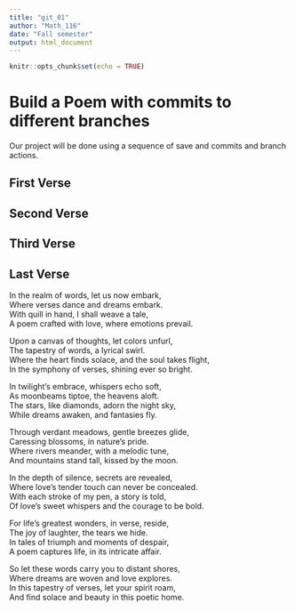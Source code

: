 ```yaml
---
title: "git_01"
author: "Math_116"
date: "Fall semester"
output: html_document
---
```


```r
knitr::opts_chunk$set(echo = TRUE)
```
# Build a Poem with commits to different branches
Our project will be done using a sequence of save and commits and branch actions.
<!-- Do not modify or change any text in "!--" bracketed areas such as this --- these are instructions to
you, if you change any of this the git program will notice it and compromise your git merging strategy !-->

## First Verse 
<!--Put the first five lines of a poem by Lewis Carrol in this section!-->

## Second Verse
<!--Put the first five lines of a poem by Robert Frost here!-->

## Third Verse
<!--Put the first two verses of The Walrus and the Carpenter here!-->

## Last Verse
<!--Put a short poem you created using chatGPT of 20 to 30 lines,here!-->

In the realm of words, let us now embark,  
Where verses dance and dreams embark.  
With quill in hand, I shall weave a tale,  
A poem crafted with love, where emotions prevail.  

Upon a canvas of thoughts, let colors unfurl,  
The tapestry of words, a lyrical swirl.  
Where the heart finds solace, and the soul takes flight,  
In the symphony of verses, shining ever so bright.  

In twilight's embrace, whispers echo soft,  
As moonbeams tiptoe, the heavens aloft.  
The stars, like diamonds, adorn the night sky,  
While dreams awaken, and fantasies fly.  

Through verdant meadows, gentle breezes glide,  
Caressing blossoms, in nature's pride.  
Where rivers meander, with a melodic tune,  
And mountains stand tall, kissed by the moon.  

In the depth of silence, secrets are revealed,  
Where love's tender touch can never be concealed.  
With each stroke of my pen, a story is told,  
Of love's sweet whispers and the courage to be bold.  

For life's greatest wonders, in verse, reside,  
The joy of laughter, the tears we hide.  
In tales of triumph and moments of despair,  
A poem captures life, in its intricate affair.  

So let these words carry you to distant shores,  
Where dreams are woven and love explores.  
In this tapestry of verses, let your spirit roam,  
And find solace and beauty in this poetic home.  

